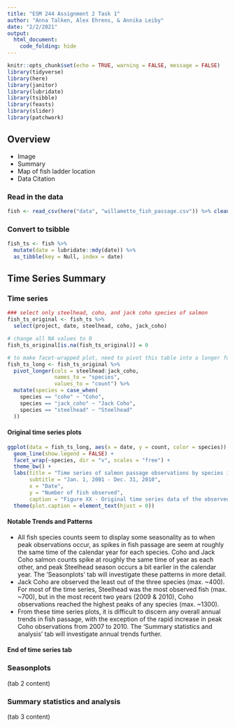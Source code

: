```yaml
---
title: "ESM 244 Assignment 2 Task 1"
author: "Anna Talken, Alex Ehrens, & Annika Leiby"
date: "2/2/2021"
output: 
  html_document:
    code_folding: hide
---
```


```r
knitr::opts_chunk$set(echo = TRUE, warning = FALSE, message = FALSE)
library(tidyverse)
library(here)
library(janitor)
library(lubridate)
library(tsibble)
library(feasts)
library(slider)
library(patchwork)
```

## Overview

* Image
* Summary
* Map of fish ladder location
* Data Citation

### Read in the data
```r
fish <- read_csv(here("data", "willamette_fish_passage.csv")) %>% clean_names()
```

### Convert to tsibble

```r
fish_ts <- fish %>% 
  mutate(date = lubridate::mdy(date)) %>% 
  as_tibble(key = Null, index = date)
```


## Time Series Summary {.tabset .tabset-fade .tabset-pills}

### Time series

```r
### select only steelhead, coho, and jack coho species of salmon 
fish_ts_original <- fish_ts %>% 
  select(project, date, steelhead, coho, jack_coho)

# change all NA values to 0
fish_ts_original[is.na(fish_ts_original)] = 0

# to make facet-wrapped plot, need to pivot this table into a longer format
fish_ts_long <- fish_ts_original %>% 
  pivot_longer(cols = steelhead:jack_coho,
               names_to = "species",
               values_to = "count") %>% 
  mutate(species = case_when(
    species == "coho" ~ "Coho",
    species == "jack_coho" ~ "Jack Coho",
    species == "steelhead" ~ "Steelhead"
  ))
```

#### Original time series plots
```r
ggplot(data = fish_ts_long, aes(x = date, y = count, color = species)) +
  geom_line(show.legend = FALSE) +
  facet_wrap(~species, dir = "v", scales = "free") +
  theme_bw() +
  labs(title = "Time series of salmon passage observations by species in Willamette River, OR",
       subtitle = "Jan. 1, 2001 - Dec. 31, 2010",
       x = "Date",
       y = "Number of fish observed",
       caption = "Figure XX - Original time series data of the observed counts of three salmon species (Coho in red, Jack Coho in green, \nSteelhead in blue) passing through the Willamette River at the Willamette Falls fish ladder from January 1st, 2001 to \nDecember 31st, 2010. Data from Columbia River DART.")+
  theme(plot.caption = element_text(hjust = 0))
```

#### Notable Trends and Patterns

- All fish species counts seem to display some seasonality as to when peak observations occur, as spikes in fish passage are seem at roughly the same time of the calendar year for each species. Coho and Jack Coho salmon counts spike at roughly the same time of year as each other, and peak Steelhead season occurs a bit earlier in the calendar year. The 'Seasonplots' tab will investigate these patterns in more detail.
- Jack Coho are observed the least out of the three species (max. ~400). For most of the time series, Steelhead was the most observed fish (max. ~700), but in the most recent two years (2009 & 2010), Coho observations reached the highest peaks of any species (max. ~1300).
- From these time series plots, it is difficult to discern any overall annual trends in fish passage, with the exception of the rapid increase in peak Coho observations from 2007 to 2010. The 'Summary statistics and analysis' tab will investigate annual trends further.

#### End of time series tab

### Seasonplots

(tab 2 content)

### Summary statistics and analysis

(tab 3 content)
